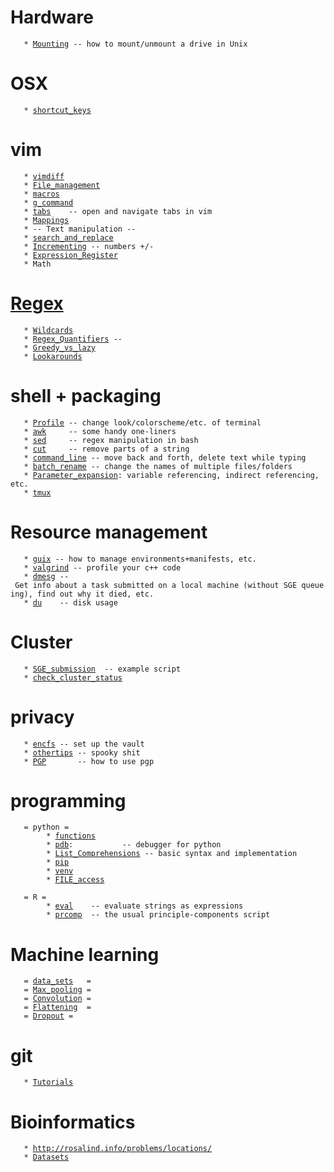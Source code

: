 = Hardware =
    * [[Mounting]] -- how to mount/unmount a drive in Unix

= OSX =
    * [[shortcut_keys]]

= vim =
    * [[vimdiff]]
    * [[File_management]]
    * [[macros]]
    * [[g_command]]
    * [[tabs]]    -- open and navigate tabs in vim
    * [[Mappings]]
    * -- Text manipulation --
    * [[search_and_replace]]
    * [[Incrementing]] -- numbers +/-
    * [[Expression_Register]]
    * Math

= [[Regex]] =
    * [[Wildcards]]
    * [[Regex_Quantifiers]] --
    * [[Greedy_vs_lazy]]
    * [[Lookarounds]]

= shell + packaging =
    * [[Profile]] -- change look/colorscheme/etc. of terminal
    * [[awk]]     -- some handy one-liners
    * [[sed]]     -- regex manipulation in bash
    * [[cut]]     -- remove parts of a string
    * [[command_line]] -- move back and forth, delete text while typing
    * [[batch_rename]] -- change the names of multiple files/folders
    * [[Parameter_expansion]]: variable referencing, indirect referencing, etc.
    * [[tmux]]

= Resource management =
    * [[guix]] -- how to manage environments+manifests, etc.
    * [[valgrind]] -- profile your c++ code
    * [[dmesg]] -- Get info about a task submitted on a local machine (without SGE queueing), find out why it died, etc.
    * [[du]]    -- disk usage

= Cluster =

    * [[SGE_submission]]  -- example script
    * [[check_cluster_status]]

= privacy =
    * [[encfs]] -- set up the vault
    * [[othertips]] -- spooky shit
    * [[PGP]]       -- how to use pgp

= programming =
    = python =
         * [[python/functions|functions]]
         * [[python/pdb|pdb]]:           -- debugger for python
         * [[python/List_Comprehensions|List_Comprehensions]] -- basic syntax and implementation
         * [[python/pip|pip]]
         * [[python/venv|venv]]
         * [[python/FILE_access|FILE_access]]

    = R =
         * [[R_language/eval|eval]]    -- evaluate strings as expressions
         * [[R_language/prcomp|prcomp]]  -- the usual principle-components script

= Machine learning =
    = [[data_sets]]   =
    = [[Max_pooling]] =
    = [[Convolution]] =
    = [[Flattening]]  =
    = [[Dropout]] =

= git =
    * [[Tutorials]]
= Bioinformatics =
    * http://rosalind.info/problems/locations/
    * [[Datasets]]
